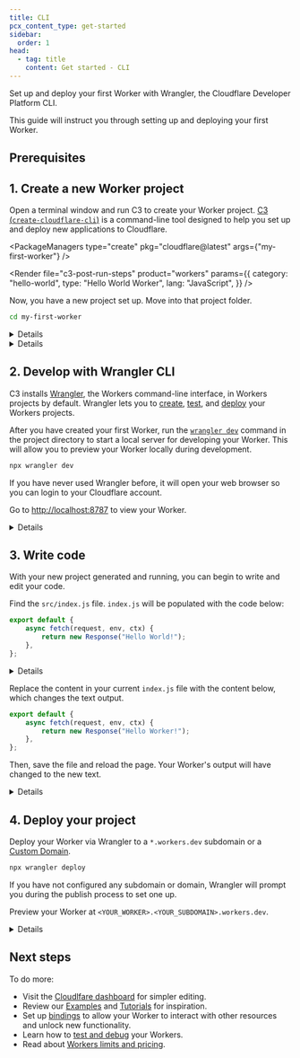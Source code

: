 ```yaml
---
title: CLI
pcx_content_type: get-started
sidebar:
  order: 1
head:
  - tag: title
    content: Get started - CLI
---
```



Set up and deploy your first Worker with Wrangler, the Cloudflare Developer Platform CLI.

This guide will instruct you through setting up and deploying your first Worker.

## Prerequisites

<Render file="prereqs" product="workers" />

## 1. Create a new Worker project

Open a terminal window and run C3 to create your Worker project. [C3 (`create-cloudflare-cli`)](https://github.com/cloudflare/workers-sdk/tree/main/packages/create-cloudflare) is a command-line tool designed to help you set up and deploy new applications to Cloudflare.

<PackageManagers
	type="create"
	pkg="cloudflare@latest"
	args={"my-first-worker"}
/>

<Render
	file="c3-post-run-steps"
	product="workers"
	params={{
		category: "hello-world",
		type: "Hello World Worker",
		lang: "JavaScript",
	}}
/>

Now, you have a new project set up. Move into that project folder.

```sh
cd my-first-worker
```

<Details header="What files did C3 create?">

In your project directory, C3 will have generated the following:

- [Wrangler configuration](/workers/wrangler/configuration) file: Your [Wrangler](/workers/wrangler/configuration/#sample-wranglertoml-configuration) configuration file.
- `index.js` (in `/src`): A minimal `'Hello World!'` Worker written in [ES module](/workers/reference/migrate-to-module-workers/) syntax.
- `package.json`: A minimal Node dependencies configuration file.
- `package-lock.json`: Refer to [`npm` documentation on `package-lock.json`](https://docs.npmjs.com/cli/v9/configuring-npm/package-lock-json).
- `node_modules`: Refer to [`npm` documentation `node_modules`](https://docs.npmjs.com/cli/v7/configuring-npm/folders#node-modules).

</Details>

<Details header="What if I already have a project in a git repository?">

In addition to creating new projects from C3 templates, C3 also supports creating new projects from Git repositories. To create a new project from a Git repository, open your terminal and run:

```sh
npm create cloudflare@latest -- --template <SOURCE>
```

`<SOURCE>` may be any of the following:

- `user/repo` (GitHub)
- `git@github.com:user/repo`
- `https://github.com/user/repo`
- `user/repo/some-template` (subdirectories)
- `user/repo#canary` (branches)
- `user/repo#1234abcd` (commit hash)
- `bitbucket:user/repo` (Bitbucket)
- `gitlab:user/repo` (GitLab)

At a minimum, template folders must contain the following:

- `package.json`
- [Wrangler configuration](/workers/wrangler/configuration) file
- `src/` containing a worker script referenced from [Wrangler configuration](/workers/wrangler/configuration) file

</Details>

## 2. Develop with Wrangler CLI

C3 installs [Wrangler](/workers/wrangler/install-and-update/), the Workers command-line interface, in Workers projects by default. Wrangler lets you to [create](/workers/wrangler/commands/#init), [test](/workers/wrangler/commands/#dev), and [deploy](/workers/wrangler/commands/#deploy) your Workers projects.

After you have created your first Worker, run the [`wrangler dev`](/workers/wrangler/commands/#dev) command in the project directory to start a local server for developing your Worker. This will allow you to preview your Worker locally during development.

```sh
npx wrangler dev
```

If you have never used Wrangler before, it will open your web browser so you can login to your Cloudflare account.

Go to [http://localhost:8787](http://localhost:8787) to view your Worker.

<Details header="Browser issues?">

If you have issues with this step or you do not have access to a browser interface, refer to the [`wrangler login`](/workers/wrangler/commands/#login) documentation.

</Details>

## 3. Write code

With your new project generated and running, you can begin to write and edit your code.

Find the `src/index.js` file. `index.js` will be populated with the code below:

```js title="Original index.js"
export default {
	async fetch(request, env, ctx) {
		return new Response("Hello World!");
	},
};
```

<Details header="Code explanation">

This code block consists of a few different parts.

```js title="Updated index.js" {1}
export default {
	async fetch(request, env, ctx) {
		return new Response("Hello World!");
	},
};
```

`export default` is JavaScript syntax required for defining [JavaScript modules](https://developer.mozilla.org/en-US/docs/Web/JavaScript/Guide/Modules#default_exports_versus_named_exports). Your Worker has to have a default export of an object, with properties corresponding to the events your Worker should handle.

```js title="index.js" {2}
export default {
	async fetch(request, env, ctx) {
		return new Response("Hello World!");
	},
};
```

This [`fetch()` handler](/workers/runtime-apis/handlers/fetch/) will be called when your Worker receives an HTTP request. You can define additional event handlers in the exported object to respond to different types of events. For example, add a [`scheduled()` handler](/workers/runtime-apis/handlers/scheduled/) to respond to Worker invocations via a [Cron Trigger](/workers/configuration/cron-triggers/).

Additionally, the `fetch` handler will always be passed three parameters: [`request`, `env` and `context`](/workers/runtime-apis/handlers/fetch/).

```js title="index.js" {3}
export default {
	async fetch(request, env, ctx) {
		return new Response("Hello World!");
	},
};
```

The Workers runtime expects `fetch` handlers to return a `Response` object or a Promise which resolves with a `Response` object. In this example, you will return a new `Response` with the string `"Hello World!"`.

</Details>

Replace the content in your current `index.js` file with the content below, which changes the text output.

```js title="index.js" {3}
export default {
	async fetch(request, env, ctx) {
		return new Response("Hello Worker!");
	},
};
```

Then, save the file and reload the page. Your Worker's output will have changed to the new text.

<Details header="No visible changes?">

If the output for your Worker does not change, make sure that:

1. You saved the changes to `index.js`.
2. You have `wrangler dev` running.
3. You reloaded your browser.

</Details>

## 4. Deploy your project

Deploy your Worker via Wrangler to a `*.workers.dev` subdomain or a [Custom Domain](/workers/configuration/routing/custom-domains/).

```sh
npx wrangler deploy
```

If you have not configured any subdomain or domain, Wrangler will prompt you during the publish process to set one up.

Preview your Worker at `<YOUR_WORKER>.<YOUR_SUBDOMAIN>.workers.dev`.

<Details header="Seeing 523 errors?">

If you see [`523` errors](/support/troubleshooting/cloudflare-errors/troubleshooting-cloudflare-5xx-errors/#error-523-origin-is-unreachable) when pushing your `*.workers.dev` subdomain for the first time, wait a minute or so and the errors will resolve themselves.

</Details>

## Next steps

To do more:

- Visit the [Cloudlfare dashboard](https://dash.cloudflare.com/) for simpler editing.
- Review our [Examples](/workers/examples/) and [Tutorials](/workers/tutorials/) for inspiration.
- Set up [bindings](/workers/runtime-apis/bindings/) to allow your Worker to interact with other resources and unlock new functionality.
- Learn how to [test and debug](/workers/testing/) your Workers.
- Read about [Workers limits and pricing](/workers/platform/).
